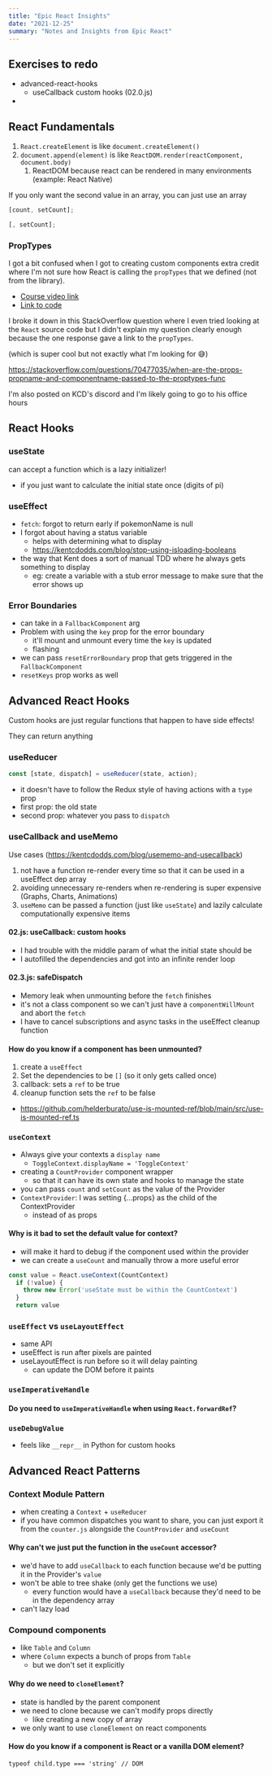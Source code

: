 ```yaml
---
title: "Epic React Insights"
date: "2021-12-25"
summary: "Notes and Insights from Epic React"
---
```


## Exercises to redo

- advanced-react-hooks
  - useCallback custom hooks (02.0.js)
-

## React Fundamentals

1. `React.createElement` is like `document.createElement()`
2. `document.append(element)` is like `ReactDOM.render(reactComponent, document.body)`
   1. ReactDOM because react can be rendered in many environments (example: React Native)

If you only want the second value in an array, you can just use an array

```js
[count, setCount];
```

```js
[, setCount];
```

### PropTypes

I got a bit confused when I got to creating custom components extra credit where I'm not sure how React is calling the `propTypes` that we defined (not from the library).

- [Course video link](https://epicreact.dev/modules/react-fundamentals/creating-custom-components-extra-credit-solution-03)
- [Link to code](https://github.com/kentcdodds/react-fundamentals/blob/main/src/final/04.extra-3.html)

I broke it down in this StackOverflow question where I even tried looking at the `React` source code but I didn't explain my question clearly enough because the one response gave a link to the `propTypes`.

(which is super cool but not exactly what I'm looking for 😅)

https://stackoverflow.com/questions/70477035/when-are-the-props-propname-and-componentname-passed-to-the-proptypes-func

I'm also posted on KCD's discord and I'm likely going to go to his office hours

## React Hooks

### useState

can accept a function which is a lazy initializer!

- if you just want to calculate the initial state once (digits of pi)

### useEffect

- `fetch`: forgot to return early if pokemonName is null
- I forgot about having a status variable
  - helps with determining what to display
  - https://kentcdodds.com/blog/stop-using-isloading-booleans
- the way that Kent does a sort of manual TDD where he always gets something to display
  - eg: create a variable with a stub error message to make sure that the error shows up

### Error Boundaries

- can take in a `FallbackComponent` arg
- Problem with using the `key` prop for the error boundary
  - it'll mount and unmount every time the `key` is updated
  - flashing
- we can pass `resetErrorBoundary` prop that gets triggered in the `FallbackComponent`
- `resetKeys` prop works as well

## Advanced React Hooks

Custom hooks are just regular functions that happen to have side effects!

They can return anything

### useReducer

```js
const [state, dispatch] = useReducer(state, action);
```

- it doesn't have to follow the Redux style of having actions with a `type` prop
- first prop: the old state
- second prop: whatever you pass to `dispatch`

### useCallback and useMemo

Use cases (https://kentcdodds.com/blog/usememo-and-usecallback)

1. not have a function re-render every time so that it can be used in a useEffect dep array
2. avoiding unnecessary re-renders when re-rendering is super expensive (Graphs, Charts, Animations)
3. `useMemo` can be passed a function (just like `useState`) and lazily calculate computationally expensive items

#### 02.js: useCallback: custom hooks

- I had trouble with the middle param of what the initial state should be
- I autofilled the dependencies and got into an infinite render loop

#### 02.3.js: safeDispatch

- Memory leak when unmounting before the `fetch` finishes
- it's not a class component so we can't just have a `componentWillMount` and abort the `fetch`
- I have to cancel subscriptions and async tasks in the useEffect cleanup function

#### How do you know if a component has been unmounted?

1. create a `useEffect`
2. Set the dependencies to be `[]` (so it only gets called once)
3. callback: sets a `ref` to be true
4. cleanup function sets the `ref` to be false

- https://github.com/helderburato/use-is-mounted-ref/blob/main/src/use-is-mounted-ref.ts

### `useContext`

- Always give your contexts a `display name`
   - `ToggleContext.displayName = 'ToggleContext'`
- creating a `CountProvider` component wrapper
  - so that it can have its own state and hooks to manage the state
- you can pass `count` and `setCount` as the value of the Provider
- `ContextProvider`: I was setting {...props} as the child of the ContextProvider
  - instead of as props

#### Why is it bad to set the default value for context?

- will make it hard to debug if the component used within the provider
- we can create a `useCount` and manually throw a more useful error

```js
const value = React.useContext(CountContext)
  if (!value) {
    throw new Error('useState must be within the CountContext')
  }
  return value
```

### `useEffect` vs `useLayoutEffect`

- same API
- useEffect is run after pixels are painted
- useLayoutEffect is run before so it will delay painting
  - can update the DOM before it paints

### `useImperativeHandle`

#### Do you need to `useImperativeHandle` when using `React.forwardRef`?



### `useDebugValue`
- feels like `__repr__` in Python for custom hooks


## Advanced React Patterns

### Context Module Pattern
- when creating a `Context` + `useReducer`
- if you have common dispatches you want to share, you can just export it from the `counter.js` alongside the `CountProvider` and `useCount`

#### Why can't we just put the function in the `useCount` accessor?
- we'd have to add `useCallback` to each function because we'd be putting it in the Provider's `value`
- won't be able to tree shake (only get the functions we use)
   - every function would have a `useCallback` because they'd need to be in the dependency array
- can't lazy load


### Compound components
- like `Table` and `Column`
- where `Column` expects a bunch of props from `Table`
   - but we don't set it explicitly

#### Why do we need to `cloneElement`?
- state is handled by the parent component
- we need to clone because we can't modify props directly
   - like creating a new copy of array
- we only want to use `cloneElement` on react components

#### How do you know if a component is React or a vanilla DOM element?

```
typeof child.type === 'string' // DOM
